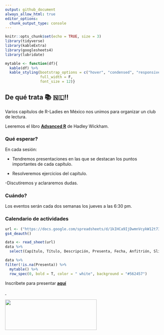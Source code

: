 ```yaml
---
output: github_document
always_allow_html: true
editor_options: 
  chunk_output_type: console
---
```


```r
knitr::opts_chunk$set(echo = TRUE, size = 3)
library(tidyverse)
library(kableExtra)
library(googlesheets4)
library(lubridate)

mytable <- function(df){
  kable(df) %>%
  kable_styling(bootstrap_options = c("hover", "condensed", "responsive"),
                full_width = F,
                font_size = 12)}
```

## De qué trata &#x1F4DA; &#x1f1f3;&#x1f1f1;!!

Varios capítulos de R-Ladies en México nos unimos para organizar un club de lectura.

Leeremos el libro [**Advanced R**](https://adv-r.hadley.nz/) de Hadley Wickham.

### Qué esperar?
En cada sesión:

- Tendremos presentaciones en las que se destacan los puntos importantes de cada capítulo.

- Resolveremos ejercicios del capítulo.
  
-Discutiremos y aclararemos dudas.
   
### Cuándo?

Los eventos serán cada dos semanas los jueves a las 6:30 pm. 

### Calendario de actividades

```r

url <- ("https://docs.google.com/spreadsheets/d/1kIHCa9IjDwmnVcykW12t73Nb7xwb_YJcxXVzi-GlKJw/edit#gid=0") 
gs4_deauth()

data <- read_sheet(url)
data %>% 
  select(Capítulo, Título, Descripción, Presenta, Fecha, Anfitrión, Slides)

```

```r
data %>% 
filter(!is.na(Presenta)) %>% 
  mytable() %>% 
  row_spec(0, bold = T, color = " white", background = "#562457")
```

Inscríbete para presentar [**aquí**](https://docs.google.com/spreadsheets/d/1KY4rK6Ky8jJIW4czZMkGxpR9v0Le169ibcGxXdRK_zc/edit?usp=sharing)

<a href="https://github.com/RLadiesMX/club-lectura-advr"> </i>&nbsp; </a><br>

<img src="R-LadiesGlobal_RBG_online_LogoWithText_Horizontal.png" width="300" height="100" />



